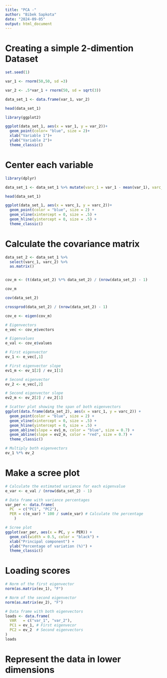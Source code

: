 ```yaml
---
title: "PCA -"
author: "Bibek Sapkota"
date: "2024-09-05"
output: html_document
---
```


# Creating a simple 2-dimention Dataset
```r
set.seed(1)

var_1 <- rnorm(50,50, sd =3)

var_2 <- .5*var_1 + rnorm(50, sd = sqrt(3))

data_set_1 <- data.frame(var_1, var_2)

head(data_set_1)
```


```r
library(ggplot2)

ggplot(data_set_1, aes(x = var_1, y = var_2))+
  geom_point(color= "blue", size = 2)+
  xlab("Variable 1")+
  ylab("Variable 2")+
  theme_classic()
```


# Center each variable
```r
library(dplyr)

data_set_1 <- data_set_1 %>% mutate(varc_1 = var_1 - mean(var_1), varc_2 = var_2 - mean(var_2))

head(data_set_1)
```

```r
ggplot(data_set_1, aes(x = varc_1, y = varc_2))+
  geom_point(color = "blue", size = 2) +
  geom_vline(xintercept = 0, size = .5) +
  geom_hline(yintercept = 0, size = .5) +
  theme_classic()
```

# Calculate the covariance matrix
```r
data_set_2 <- data_set_1 %>% 
  select(varc_1, varc_2) %>% 
  as.matrix()


cov_m <- (t(data_set_2) %*% data_set_2) / (nrow(data_set_2) - 1) 

cov_m
```

```r
cov(data_set_2)
```

```r
crossprod(data_set_2) / (nrow(data_set_2) - 1)
```


```r
cov_e <- eigen(cov_m)

# Eigenvectors
e_vec <- cov_e$vectors

# Eigenvalues
e_val <- cov_e$values
```


```r
# First eigenvector 
ev_1 <- e_vec[,1]

# First eigenvector slope
ev1_m <- ev_1[2] / ev_1[1]

# Second eigenvector 
ev_2 <- e_vec[,2]

# Second eigenvector slope
ev2_m <- ev_2[2] / ev_2[1]

# Scatter plot showing the span of both eigenvectors 
ggplot(data.frame(data_set_2), aes(x = varc_1, y = varc_2)) +
  geom_point(color = "blue", size = 2) +
  geom_vline(xintercept = 0, size = .5) +
  geom_hline(yintercept = 0, size = .5) +
  geom_abline(slope = ev1_m, color = "blue", size = 0.7) +
  geom_abline(slope = ev2_m, color = "red", size = 0.7) +
  theme_classic()
```

```r
# Multiply both eigenvectors 
ev_1 %*% ev_2
```

# Make a scree plot
```r
# Calculate the estimated variance for each eigenvalue
e_var <- e_val / (nrow(data_set_2) - 1)

# Data frame with variance percentages
var_per <- data.frame(
  PC  = c("PC1", "PC2"),
  PER = c(e_var) * 100 / sum(e_var) # Calculate the percentage
    )

# Scree plot 
ggplot(var_per, aes(x = PC, y = PER)) +
  geom_col(width = 0.5, color = "black") +
  xlab("Principal component") +
  ylab("Percentage of variation (%)") +
  theme_classic()
```

# Loading scores

```r
# Norm of the first eigenvector
norm(as.matrix(ev_1), "F")

# Norm of the second eigenvector
norm(as.matrix(ev_2), "F")
```

```r
# Data frame with both eigenvectors
loads <- data.frame(
  VAR   = c("var_1", "var_2"),
  PC1 = ev_1, # First eigenvecor
  PC2 = ev_2  # Second eigenvectors
)
loads
```

# Represent the data in lower dimensions


























